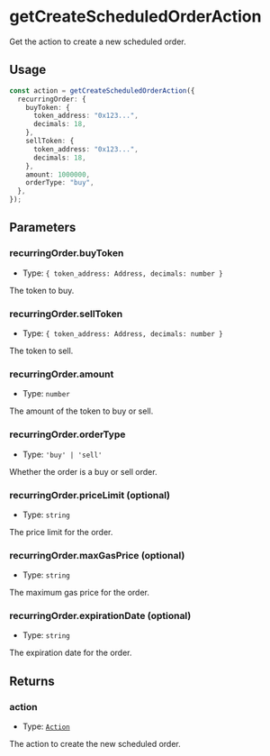 # getCreateScheduledOrderAction

Get the action to create a new scheduled order.

## Usage

```typescript copy
const action = getCreateScheduledOrderAction({
  recurringOrder: {
    buyToken: {
      token_address: "0x123...",
      decimals: 18,
    },
    sellToken: {
      token_address: "0x123...",
      decimals: 18,
    },
    amount: 1000000,
    orderType: "buy",
  },
});
```

## Parameters

### recurringOrder.buyToken

- Type: `{ token_address: Address, decimals: number }`

The token to buy.

### recurringOrder.sellToken

- Type: `{ token_address: Address, decimals: number }`

The token to sell.

### recurringOrder.amount

- Type: `number`

The amount of the token to buy or sell.

### recurringOrder.orderType

- Type: `'buy' | 'sell'`

Whether the order is a buy or sell order.

### recurringOrder.priceLimit (optional)

- Type: `string`

The price limit for the order.

### recurringOrder.maxGasPrice (optional)

- Type: `string`

The maximum gas price for the order.

### recurringOrder.expirationDate (optional)

- Type: `string`

The expiration date for the order.

## Returns

### action

- Type: [`Action`](/module-sdk/glossary/types#action)

The action to create the new scheduled order.
